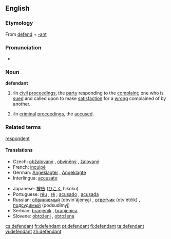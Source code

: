 ==English==
{{wikipedia}}

===Etymology===
From [[defend]] + [[-ant]]

===Pronunciation===
*{{audio|en-us-defendant.ogg|Audio (US)}}

===Noun===
'''defendant'''

#{{law}}:In [[civil]] [[proceedings]], the [[party]] responding to the [[complaint]]; one who is [[sued]] and called upon to make [[satisfaction]] for a [[wrong]] complained of by another.
#{{law}}:In [[criminal]] [[proceedings]], the [[accused]].

===Related terms===

[[respondent]]

====Translations====
{{trans-top|person prosecuted or sued}}
*Czech: [[obžalovaný]] {{m}}, [[obviněný]] {{m}}, [[žalovaný]] {{m}}
*French: [[inculpé]]
*German: [[Angeklagter]] {{m}}, [[Angeklagte]] {{f}}
*Interlingua: [[accusato]]
{{trans-mid}}
*Japanese: [[被告]] ([[ひこく]] hikoku)
*Portuguese: [[réu]] {{m}}, [[ré]] {{f}}; [[acusado]] {{m}}, [[acusada]] {{f}}
*Russian: [[обвиняемый]] (obvin'ájemyj) {{m}}, [[ответчик]] (otv'étčik) {{m}}, [[подсудимый]] (podsudímyj) {{m}}
*Serbian: [[branjenik]] {{m}}, [[branjenica]] {{f}}
*Slovene: [[obtoženi]] {{m}}, [[obtožena]] {{f}}
{{trans-bottom}}

[[cs:defendant]]
[[fr:defendant]]
[[pt:defendant]]
[[fi:defendant]]
[[ta:defendant]]
[[vi:defendant]]
[[zh:defendant]]
